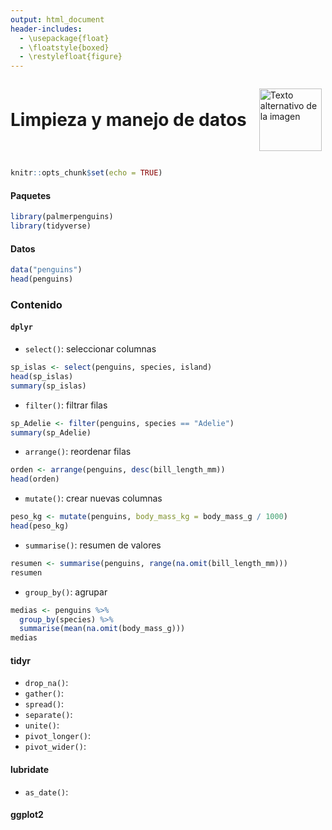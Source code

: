 ---
output: html_document
header-includes:
  - \usepackage{float}
  - \floatstyle{boxed}
  - \restylefloat{figure}
---

<div style="display:flex; align-items:center;">
  <h1 style="margin:0;">Limpieza y manejo de datos</h1>
  <img src="Imagenes/HNBI_LOGO1.jpeg" alt="Texto alternativo de la imagen" style="width:100px; margin-left:20px;">
</div>


```{r setup, include=FALSE}
knitr::opts_chunk$set(echo = TRUE)
```

#### Paquetes

```{r, warning=FALSE, message=FALSE}
library(palmerpenguins)
library(tidyverse)
```

#### Datos

```{r}
data("penguins")
head(penguins)
```

### Contenido{.tabset .tabset-pills}

#### `dplyr`

- `select()`: seleccionar columnas

```{r}
sp_islas <- select(penguins, species, island)
head(sp_islas)
summary(sp_islas)
```

- `filter()`: filtrar filas

```{r}
sp_Adelie <- filter(penguins, species == "Adelie")
summary(sp_Adelie)
```

- `arrange()`: reordenar filas

```{r}
orden <- arrange(penguins, desc(bill_length_mm))
head(orden)
```

- `mutate()`: crear nuevas columnas

```{r}
peso_kg <- mutate(penguins, body_mass_kg = body_mass_g / 1000)
head(peso_kg)
```

- `summarise()`: resumen de valores

```{r}
resumen <- summarise(penguins, range(na.omit(bill_length_mm)))
resumen
```


- `group_by()`: agrupar

```{r}
medias <- penguins %>%
  group_by(species) %>%
  summarise(mean(na.omit(body_mass_g)))
medias
```

#### tidyr

- `drop_na()`:
- `gather()`: 
- `spread()`:
- `separate()`:
- `unite()`:
- `pivot_longer()`:
- `pivot_wider()`:

#### lubridate

- `as_date()`:

#### ggplot2


